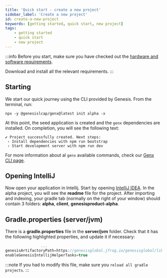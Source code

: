 ```yaml
---
title: 'Quick start - create a new project'
sidebar_label: 'Create a new project'
id: create-a-new-project
keywords: [getting started, quick start, new project]
tags:
    - getting started
    - quick start
    - new project
---
```


:::info
Before you start, make sure you have checked out the [hardware and software requirements](../../../getting-started/quick-start/hardware-and-software/).

Download and install all the relevant requirements.
:::

## Starting

We start our quick journey using the CLI provided by Genesis. From the terminal, run:

```shell title="Terminal"
npx -y @genesislcap/genx@latest init alpha -x
```
<!-- NO EDIT (NEXT 4 LINES) -->

<InsecureFlag />

At this point, the seed application is created and the `genx` dependencies are installed. On completion, you will see the following text:

```shell title="Terminal"
✔ Project successfully created. Next steps:
 › Install dependencies with npm run bootstrap
 › Start development server with npm run dev
```

For more information about al `genx` available commands, check our [Genx CLI page](../../../operations/commands/genx-CLI/).

## Opening IntelliJ

Now open your application in Intellij. Start by opening [IntelliJ IDEA](https://www.jetbrains.com/idea/). In the alpha project, you will see the **readme** file for the project. After importing and indexing, your gradle tab (normally on the right of your window) should contain 3 folders: **alpha**, **client**, **genesisproduct-alpha**.

## Gradle.properties (server/jvm)

There is a **gradle.properties** file in the **server/jvm** folder. Check that it has the following highlighted properties, and update it if necessary:

```kotlin {2,3} title="server/jvm/gradle.properties"
                ...
genesisArtifactoryPath=https://genesisglobal.jfrog.io/genesisglobal/libs-release-client
enableGenesisIntellijHelperTasks=true
```

:::note
If you had to modify this file, make sure you `reload all gradle projects`.
:::
